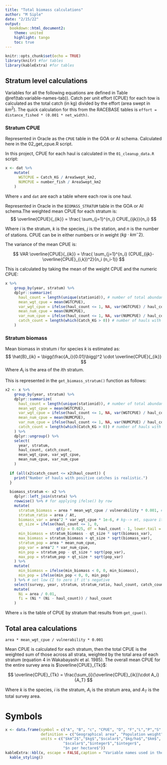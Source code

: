 ```yaml
---
title: "Total biomass calculations"
author: "M Siple"
date: "2/15/22"
output: 
  bookdown::html_document2:
    theme: united
    highlight: tango
    toc: true
---
```


```r
knitr::opts_chunk$set(echo = TRUE)
library(knitr) #for tables
library(kableExtra) #for tables
```

## Stratum level calculations
Variables for all the following equations are defined in Table \@ref(tab:variable-names-tab)). Catch per unit effort (CPUE) for each tow is calculated as the total catch (in kg) divided by the effort (area swept in $km^2$). The quick calculation for this from the RACEBASE tables is `effort = distance_fished * (0.001 * net_width)`. 

### Stratum CPUE
Represented in Oracle as the `CPUE` table in the GOA or AI schema. Calculated here in the 02_get_cpue.R script.

In this project, CPUE for each haul is calculated in the `01_cleanup_data.R` script:

```r
x <- dat %>%
    mutate(
      WGTCPUE = Catch_KG / AreaSwept_km2,
      NUMCPUE = number_fish / AreaSwept_km2
    )
```
Where `x` and `dat` are each a table where each row is one haul. 

Represented in Oracle in the `BIOMASS_STRATUM` table in the GOA or AI schema.The weighted mean CPUE for each stratum is:
$$
\overline{CPUE}{_{ik}} =  \frac{ \sum_{j=1}^{n_i} CPUE_{ijk}}{n_i}
$$

Where $i$ is the stratum, $k$ is the species, $j$ is the station, and $n$ is the number of stations. CPUE can be in either numbers or in weight ($kg \cdot km^-2$). 

The variance of the mean CPUE is:

$$
VAR \overline{CPUE}{_{ik}} =  \frac{ \sum_{j=1}^{n_i} (CPUE_{ijk}-\overline{CPUE}_{i,k})^2}{n_i (n_i-1)} 
$$

This is calculated by taking the mean of the weight CPUE and the numeric CPUE:
```r
x %>%
    group_by(year, stratum) %>%
    dplyr::summarize(
      haul_count = length(unique(stationid)), # number of total abundance hauls
      mean_wgt_cpue = mean(WGTCPUE),
      var_wgt_cpue = ifelse(haul_count <= 1, NA, var(WGTCPUE) / haul_count),
      mean_num_cpue = mean(NUMCPUE),
      var_num_cpue = ifelse(haul_count <= 1, NA, var(NUMCPUE) / haul_count),
      catch_count = length(which(Catch_KG > 0)) # number of hauls with nonzero catch
    )
```

### Stratum biomass

Mean biomass in stratum $i$ for species $k$ is estimated as:
$$
\hat{B}_{ik} = \bigg(\frac{A_i}{0.01}\bigg)^2 \cdot \overline{CPUE}{_{ik}}
$$
Where $A_i$ is the area of the $i$th stratum. 

This is represented in the `get_biomass_stratum()` function as follows:
```r
x2 <- x %>%
    group_by(year, stratum) %>%
    dplyr::summarize(
      haul_count = length(unique(stationid)), # number of total abundance hauls
      mean_wgt_cpue = mean(WGTCPUE),
      var_wgt_cpue = ifelse(haul_count <= 1, NA, var(WGTCPUE) / haul_count),
      mean_num_cpue = mean(NUMCPUE),
      var_num_cpue = ifelse(haul_count <= 1, NA, var(NUMCPUE) / haul_count),
      catch_count = length(which(Catch_KG > 0)) # number of hauls with nonzero catch
    ) %>%
    dplyr::ungroup() %>%
    select(
      year, stratum,
      haul_count, catch_count,
      mean_wgt_cpue, var_wgt_cpue,
      mean_num_cpue, var_num_cpue
    )
  
  if (all(x2$catch_count <= x2$haul_count)) {
    print("Number of hauls with positive catches is realistic.")
  }
  
  biomass_stratum <- x2 %>%
    dplyr::left_join(strata) %>%
    rowwise() %>% # for applying ifelse() by row
    mutate(
      stratum_biomass = area * mean_wgt_cpue / vulnerability * 0.001, # kg --> mt
      stratum_ratio = area / At,
      biomass_var = area^2 * var_wgt_cpue * 1e-6, # kg--> mt, square it because it's variance
      qt_size = ifelse(haul_count <= 1, 0, 
                       qt(p = 0.025, df = haul_count - 1, lower.tail = F)),
      min_biomass = stratum_biomass - qt_size * sqrt(biomass_var),
      max_biomass = stratum_biomass + qt_size * sqrt(biomass_var),
      stratum_pop = area * mean_num_cpue,
      pop_var = area^2 * var_num_cpue,
      min_pop = stratum_pop - qt_size * sqrt(pop_var),
      max_pop = stratum_pop + qt_size * sqrt(pop_var)
    ) %>%
    mutate(
      min_biomass = ifelse(min_biomass < 0, 0, min_biomass),
      min_pop = ifelse(min_pop < 0, 0, min_pop)
    ) %>% # set low CI to zero if it's negative
    select(survey, year, stratum, stratum_ratio, haul_count, catch_count, mean_wgt_cpue, var_wgt_cpue, mean_num_cpue, var_num_cpue, stratum_biomass, biomass_var, min_biomass, max_biomass, stratum_pop, pop_var, min_pop, max_pop, area) %>%
    mutate(
      Ni = area / 0.01,
      fi = (Ni * (Ni - haul_count)) / haul_count
    )

```

Where `x` is the table of CPUE by stratum that results from `get_cpue()`. 


## Total area calculations

`area * mean_wgt_cpue / vulnerability * 0.001`
 
Mean CPUE is calculated for each stratum, then the total CPUE is the weighted sum of those across all strata, weighted by the total area of each stratum (equation 4 in Wakabayashi et al. 1985). The overall mean CPUE for the entire survey area is $\overline{CPUE}_{Tk}$:

$$
\overline{CPUE}_{Tk} = \frac{\sum_{i}{\overline{CPUE}_{ik}}\cdot A_i}{A_T}
$$

Where $k$ is the species, $i$ is the stratum, $A_i$ is the stratum area, and $A_T$ is the total survey area.

# Symbols
```r
x <- data.frame(symbol = c("A", "B", "c", "CPUE", "D", "F","L","P","S" ), 
                definition = c("Geographical area", "Population weight","Vulnerability","Catch per unit effort (catch per area trawled)","Computed distance trawled","Relative fishing power correction factor","Number of length categories","Population number","Number of individuals within a standard sampling unit"), 
                units = c("$km^2$","$kg$","$scalar$","$kg/ha$","$km$",
                          "$scalar$","$integer$","$integer$",
                          "$n per hectare$"))
kableExtra::kbl(x, escape = FALSE,caption = "Variable names used in these calculations") %>%
  kable_styling()
```
